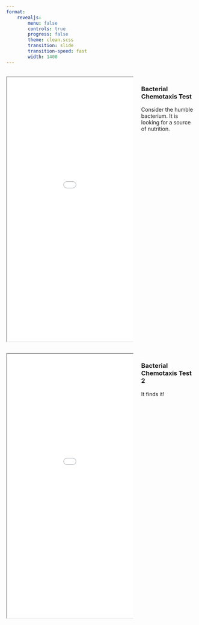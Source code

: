 ```yaml
---
format: 
    revealjs:
        menu: false
        controls: true
        progress: false
        theme: clean.scss
        transition: slide
        transition-speed: fast
        width: 1400
---
```


##
:::: {.columns}
::: {.column width=70%}

```{=html}
<iframe loading="lazy" width=900px height=700px src="../../sims/learn/bacterial_chemotaxis/bacterial_chemotaxis_1.html"> </iframe>
```

:::

::: {.column width=30%}

### Bacterial Chemotaxis Test

Consider the humble bacterium. It is looking for a source of nutrition.

:::

::::

##

:::: {.columns}
::: {.column width=70%}

```{=html}
<iframe loading="lazy" width=900px height=700px src="../../sims/learn/bacterial_chemotaxis/bacterial_chemotaxis_1.html"> </iframe>
```

:::

::: {.column width=30%}

### Bacterial Chemotaxis Test 2

It finds it!

:::

::::

